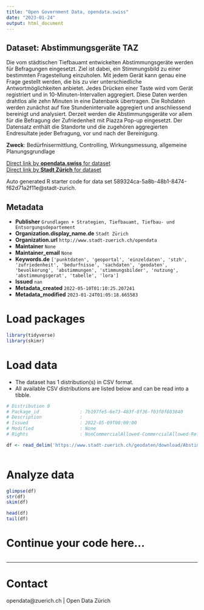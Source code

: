```yaml
---
title: "Open Government Data, opendata.swiss"
date: "2023-01-24"
output: html_document
---
```


## Dataset: Abstimmungsgeräte TAZ

Die vom städtischen Tiefbauamt entwickelten Abstimmungsgeräte werden für Befragungen eingesetzt. Ziel ist dabei, ein Stimmungsbild zu einer bestimmten Fragestellung einzuholen. Mit jedem Gerät kann genau eine Frage gestellt werden, die bis zu vier unterschiedliche Antwortmöglichkeiten anbietet. Jedes Drücken einer Taste wird vom Gerät registriert und in 10-Minuten-Intervallen aggregiert. Diese Daten werden drahtlos alle zehn Minuten in eine Datenbank übertragen. Die Rohdaten werden zunächst auf fixe Stundenintervalle aggregiert und anschliessend bereinigt und analysiert. Derzeit werden die Abstimmungsgeräte vor allem für die Befragung der Zufriedenheit mit Piazza Pop-up eingesetzt. Der Datensatz enthält die Standorte und die zugehören aggregierten Endresultate jeder Befragung, vor und nach der Bereinigung.

**Zweck**: Bedürfnisermittlung, Controlling, Wirkungsmessung, allgemeine Planungsgrundlage

[Direct link by **opendata.swiss** for dataset](https://opendata.swiss/de/dataset/abstimmungsgerate-taz)<br>
[Direct link by **Stadt Zürich** for dataset](https://data.stadt-zuerich.ch/dataset/geo_abstimmungsgeraete_taz)

Auto generated R starter code for data set 589324ca-5a8b-48b1-8474-f62d71a2f11e@stadt-zurich.

## Metadata

- **Publisher** `Grundlagen + Strategien, Tiefbauamt, Tiefbau- und Entsorgungsdepartement`
- **Organization.display_name.de** `Stadt Zürich`
- **Organization.url** `http://www.stadt-zuerich.ch/opendata`
- **Maintainer** `None`
- **Maintainer_email** `None`
- **Keywords.de** `['punktdaten', 'geoportal', 'einzeldaten', 'stzh', 'zufriedenheit', 'bedurfnisse', 'sachdaten', 'geodaten', 'bevolkerung', 'abstimmungen', 'stimmungsbilder', 'nutzung', 'abstimmungsgerat', 'tabelle', 'lora']`
- **Issued** `nan`
- **Metadata_created** `2022-05-10T01:10:25.207241`
- **Metadata_modified** `2023-01-24T01:05:18.665583`


# Load packages

```r

library(tidyverse)
library(skimr)

```

# Load data

-   The dataset has 1 distribution(s) in CSV format.
-   All available CSV distributions are listed below and can be read into a tibble.

```r

# Distribution 0
# Package_id               : 7b197fe5-6e73-483f-8f36-f03f8f603840
# Description              : 
# Issued                   : 2022-05-09T00:00:00
# Modified                 : None
# Rights                   : NonCommercialAllowed-CommercialAllowed-ReferenceNotRequired

df <- read_delim('https://www.stadt-zuerich.ch/geodaten/download/Abstimmungsgeraete_TAZ?format=10008')



```

# Analyze data

```r

glimpse(df)
str(df)
skim(df)

head(df)
tail(df)

```

# Continue your code here...

```r

```

------------------------------------------------------------------------

# Contact

opendata@zuerich.ch | Open Data Zürich
